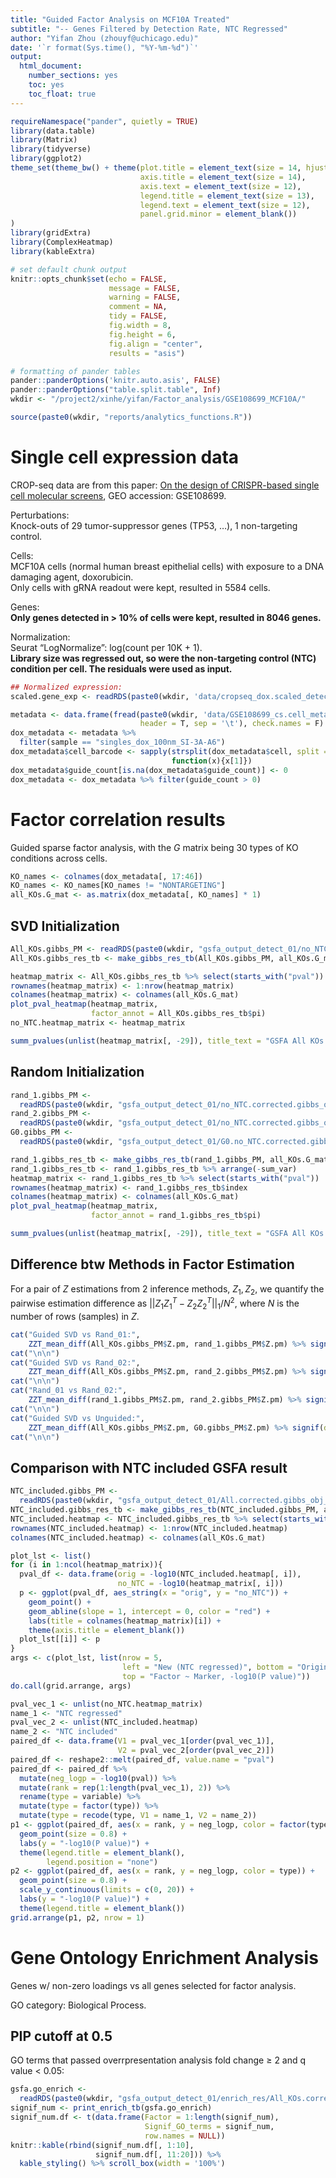 ```yaml
---
title: "Guided Factor Analysis on MCF10A Treated"
subtitle: "-- Genes Filtered by Detection Rate, NTC Regressed"
author: "Yifan Zhou (zhouyf@uchicago.edu)"
date: '`r format(Sys.time(), "%Y-%m-%d")`'
output:
  html_document:
    number_sections: yes
    toc: yes
    toc_float: true
---
```


```r
requireNamespace("pander", quietly = TRUE)
library(data.table)
library(Matrix)
library(tidyverse)
library(ggplot2)
theme_set(theme_bw() + theme(plot.title = element_text(size = 14, hjust = 0.5),
                             axis.title = element_text(size = 14),
                             axis.text = element_text(size = 12),
                             legend.title = element_text(size = 13),
                             legend.text = element_text(size = 12),
                             panel.grid.minor = element_blank())
)
library(gridExtra)
library(ComplexHeatmap)
library(kableExtra)

# set default chunk output
knitr::opts_chunk$set(echo = FALSE,
                      message = FALSE,
                      warning = FALSE,
                      comment = NA,
                      tidy = FALSE,
                      fig.width = 8,
                      fig.height = 6,
                      fig.align = "center",
                      results = "asis")

# formatting of pander tables
pander::panderOptions('knitr.auto.asis', FALSE)
pander::panderOptions("table.split.table", Inf)
wkdir <- "/project2/xinhe/yifan/Factor_analysis/GSE108699_MCF10A/"
```

```r
source(paste0(wkdir, "reports/analytics_functions.R"))
```

# Single cell expression data

CROP-seq data are from this paper: [On the design of CRISPR-based single cell molecular screens](https://www.ncbi.nlm.nih.gov/pmc/articles/PMC5882576/), GEO accession: GSE108699.

Perturbations:    
Knock-outs of 29 tumor-suppressor genes (TP53, ...), 1 non-targeting control.

Cells:    
MCF10A cells (normal human breast epithelial cells) with exposure to a DNA damaging agent, doxorubicin.   
Only cells with gRNA readout were kept, resulted in 5584 cells.

Genes:    
**Only genes detected in > 10% of cells were kept, resulted in 8046 genes.**

Normalization:    
Seurat "LogNormalize": log(count per 10K + 1).   
**Library size was regressed out, so were the non-targeting control (NTC) condition per cell. The residuals were used as input.**

```r
## Normalized expression:
scaled.gene_exp <- readRDS(paste0(wkdir, 'data/cropseq_dox.scaled_detect_01.corrected_lib_NTC.rds'))
```

```r
metadata <- data.frame(fread(paste0(wkdir, 'data/GSE108699_cs.cell_metadata.tsv.gz'),
                             header = T, sep = '\t'), check.names = F)
dox_metadata <- metadata %>%
  filter(sample == "singles_dox_100nm_SI-3A-A6")
dox_metadata$cell_barcode <- sapply(strsplit(dox_metadata$cell, split = "_"),
                                    function(x){x[1]})
dox_metadata$guide_count[is.na(dox_metadata$guide_count)] <- 0
dox_metadata <- dox_metadata %>% filter(guide_count > 0)
```

# Factor correlation results

Guided sparse factor analysis, with the $G$ matrix being 30 types of KO conditions across cells.

```r
KO_names <- colnames(dox_metadata[, 17:46])
KO_names <- KO_names[KO_names != "NONTARGETING"]
all_KOs.G_mat <- as.matrix(dox_metadata[, KO_names] * 1)
```

## SVD Initialization
```r
All_KOs.gibbs_PM <- readRDS(paste0(wkdir, "gsfa_output_detect_01/no_NTC.corrected.gibbs_obj_k20.svd.PM.rds"))
All_KOs.gibbs_res_tb <- make_gibbs_res_tb(All_KOs.gibbs_PM, all_KOs.G_mat)
```

```r
heatmap_matrix <- All_KOs.gibbs_res_tb %>% select(starts_with("pval"))
rownames(heatmap_matrix) <- 1:nrow(heatmap_matrix)
colnames(heatmap_matrix) <- colnames(all_KOs.G_mat)
plot_pval_heatmap(heatmap_matrix,
                  factor_annot = All_KOs.gibbs_res_tb$pi)
no_NTC.heatmap_matrix <- heatmap_matrix
```

```r
summ_pvalues(unlist(heatmap_matrix[, -29]), title_text = "GSFA All KOs (K=20, TP53 excluded)")
```

## Random Initialization

```r
rand_1.gibbs_PM <- 
  readRDS(paste0(wkdir, "gsfa_output_detect_01/no_NTC.corrected.gibbs_obj_k20.rand_01.PM.rds"))
rand_2.gibbs_PM <-
  readRDS(paste0(wkdir, "gsfa_output_detect_01/no_NTC.corrected.gibbs_obj_k20.rand_02.PM.rds"))
G0.gibbs_PM <-
  readRDS(paste0(wkdir, "gsfa_output_detect_01/G0.no_NTC.corrected.gibbs_obj_k20.svd.PM.rds"))
```

```r
rand_1.gibbs_res_tb <- make_gibbs_res_tb(rand_1.gibbs_PM, all_KOs.G_mat)
rand_1.gibbs_res_tb <- rand_1.gibbs_res_tb %>% arrange(-sum_var)
heatmap_matrix <- rand_1.gibbs_res_tb %>% select(starts_with("pval"))
rownames(heatmap_matrix) <- rand_1.gibbs_res_tb$index
colnames(heatmap_matrix) <- colnames(all_KOs.G_mat)
plot_pval_heatmap(heatmap_matrix,
                  factor_annot = rand_1.gibbs_res_tb$pi)
```

```r
summ_pvalues(unlist(heatmap_matrix[, -29]), title_text = "GSFA All KOs (K=20, TP53 excluded)")
```

## Difference btw Methods in Factor Estimation

For a pair of $Z$ estimations from 2 inference methods, $Z_1, Z_2$, we quantify the pairwise estimation difference as $||Z_1Z_1^T - Z_2Z_2^T||_1/N^2$, where $N$ is the number of rows (samples) in $Z$.

```r
cat("Guided SVD vs Rand_01:",
    ZZT_mean_diff(All_KOs.gibbs_PM$Z.pm, rand_1.gibbs_PM$Z.pm) %>% signif(digits = 3))
cat("\n\n")
cat("Guided SVD vs Rand_02:",
    ZZT_mean_diff(All_KOs.gibbs_PM$Z.pm, rand_2.gibbs_PM$Z.pm) %>% signif(digits = 3))
cat("\n\n")
cat("Rand_01 vs Rand_02:",
    ZZT_mean_diff(rand_1.gibbs_PM$Z.pm, rand_2.gibbs_PM$Z.pm) %>% signif(digits = 3))
cat("\n\n")
cat("Guided SVD vs Unguided:",
    ZZT_mean_diff(All_KOs.gibbs_PM$Z.pm, G0.gibbs_PM$Z.pm) %>% signif(digits = 3))
cat("\n\n")
```

## Comparison with NTC included GSFA result

```r
NTC_included.gibbs_PM <-
  readRDS(paste0(wkdir, "gsfa_output_detect_01/All.corrected.gibbs_obj_k20.svd.restart_01.PM.rds"))
NTC_included.gibbs_res_tb <- make_gibbs_res_tb(NTC_included.gibbs_PM, all_KOs.G_mat)
NTC_included.heatmap <- NTC_included.gibbs_res_tb %>% select(starts_with("pval"))
rownames(NTC_included.heatmap) <- 1:nrow(NTC_included.heatmap)
colnames(NTC_included.heatmap) <- colnames(all_KOs.G_mat)
```

```r
plot_lst <- list()
for (i in 1:ncol(heatmap_matrix)){
  pval_df <- data.frame(orig = -log10(NTC_included.heatmap[, i]),
                        no_NTC = -log10(heatmap_matrix[, i]))
  p <- ggplot(pval_df, aes_string(x = "orig", y = "no_NTC")) +
    geom_point() +
    geom_abline(slope = 1, intercept = 0, color = "red") +
    labs(title = colnames(heatmap_matrix)[i]) +
    theme(axis.title = element_blank())
  plot_lst[[i]] <- p
}
args <- c(plot_lst, list(nrow = 5,
                         left = "New (NTC regressed)", bottom = "Original",
                         top = "Factor ~ Marker, -log10(P value)"))
do.call(grid.arrange, args)
```

```r
pval_vec_1 <- unlist(no_NTC.heatmap_matrix)
name_1 <- "NTC regressed"
pval_vec_2 <- unlist(NTC_included.heatmap)
name_2 <- "NTC included"
paired_df <- data.frame(V1 = pval_vec_1[order(pval_vec_1)],
                        V2 = pval_vec_2[order(pval_vec_2)])
paired_df <- reshape2::melt(paired_df, value.name = "pval")
paired_df <- paired_df %>%
  mutate(neg_logp = -log10(pval)) %>%
  mutate(rank = rep(1:length(pval_vec_1), 2)) %>%
  rename(type = variable) %>%
  mutate(type = factor(type)) %>%
  mutate(type = recode(type, V1 = name_1, V2 = name_2))
p1 <- ggplot(paired_df, aes(x = rank, y = neg_logp, color = factor(type))) +
  geom_point(size = 0.8) +
  labs(y = "-log10(P value)") +
  theme(legend.title = element_blank(),
        legend.position = "none")
p2 <- ggplot(paired_df, aes(x = rank, y = neg_logp, color = type)) +
  geom_point(size = 0.8) +
  scale_y_continuous(limits = c(0, 20)) +
  labs(y = "-log10(P value)") +
  theme(legend.title = element_blank())
grid.arrange(p1, p2, nrow = 1)
```

# Gene Ontology Enrichment Analysis

Genes w/ non-zero loadings vs all genes selected for factor analysis.

GO category: Biological Process.

## PIP cutoff at 0.5

GO terms that passed overrpresentation analysis fold change $\geq$ 2 and q value $<$ 0.05:

```r
gsfa.go_enrich <-
  readRDS(paste0(wkdir, "gsfa_output_detect_01/enrich_res/All_KOs.corrected.k20_svd.go_enrich.cutoff_0.5.rds"))
signif_num <- print_enrich_tb(gsfa.go_enrich)
signif_num.df <- t(data.frame(Factor = 1:length(signif_num),
                              Signif_GO_terms = signif_num,
                              row.names = NULL))
knitr::kable(rbind(signif_num.df[, 1:10],
                   signif_num.df[, 11:20])) %>%
  kable_styling() %>% scroll_box(width = '100%')
```
